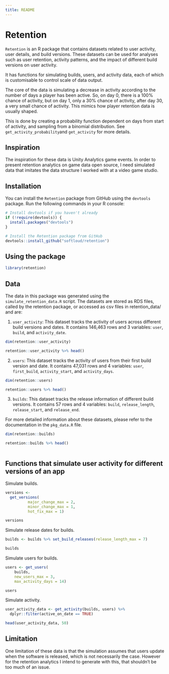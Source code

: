 ```yaml
---
title: README
---
```


# Retention

`Retention` is an R package that contains datasets related to user activity, user details, and build versions. These datasets can be used for analyses such as user retention, activity patterns, and the impact of different build versions on user activity.

It has functions for simulating builds, users, and activity data, each of which is customisable to control scale of data output.


The core of the data is simulating a decrease in activity according to the number of days a player has been active. So, on day 0, there is a 100% chance of activity, but on day 1, only a 30% chance of activity, after day 30, a very small chance of activity. This mimics how player retention data is usually shaped. 

This is done by creating a probability function dependent on days from start of activity, and sampling from a binomial distribution. See `get_activity_probability`and `get_activity` for more details. 

## Inspiration

The inspiration for these data is Unity Analytics game events. In order to present retention analytics on game data open source, I need simulated data that imitates the data structure I worked with at a video game studio. 

## Installation

You can install the `Retention` package from GitHub using the `devtools` package. Run the following commands in your R console:

``` r
# Install devtools if you haven't already
if (!require(devtools)) {
  install.packages("devtools")
}

# Install the Retention package from GitHub
devtools::install_github("softloud/retention")
```

## Using the package

```r
library(retention)

```


## Data

The data in this package was generated using the `simulate_retention_data.R` script. The datasets are stored as RDS files, called by the retention package, or accessed as csv files in retention_data/ and are:

1.  `user_activity`: This dataset tracks the activity of users across different build versions and dates. It contains 146,463 rows and 3 variables: `user`, `build`, and `activity_date`.

```r
dim(retention::user_activity)

retention::user_activity %>% head()


```


2.  `users`: This dataset tracks the activity of users from their first build version and date. It contains 47,031 rows and 4 variables: `user`, `first_build`, `activity_start`, and `activity_days`.

```r
dim(retention::users)

retention::users %>% head()


```


3.  `builds`: This dataset tracks the release information of different build versions. It contains 57 rows and 4 variables: `build`, `release_length`, `release_start`, and `release_end`.

For more detailed information about these datasets, please refer to the documentation in the `pkg_data.R` file.


```r

dim(retention::builds)

retention::builds %>% head()



```


## Functions that simulate user activity for different versions of an app

Simulate builds.

```r

versions <- 
  get_versions(
          major_change_max = 2, 
          minor_change_max = 1, 
          hot_fix_max = 1) 

versions

```

Simulate release dates for builds. 

```r
builds <- builds %>% set_build_releases(release_length_max = 7)

builds

```

Simulate users for builds. 

```r
users <- get_users(
    builds, 
    new_users_max = 3, 
    max_activity_days = 14)

users

```

Simulate activity. 

```r
user_activity_data <- get_activity(builds, users) %>% 
  dplyr::filter(active_on_date == TRUE)

head(user_activity_data, 50)

```


## Limitation

One limitation of these data is that the simulation assumes that users update when the software is released, which is not necessarily the case. However for the retention analytics I intend to generate with this, that shouldn't be too much of an issue. 
